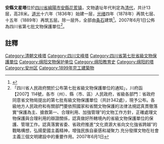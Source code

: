 {{msg:四川省文物保護單位
|名稱 = 安縣文星塔
|編號 = 172
|圖片 = 
|級別 = S7
|分類 = 
|時代 = [[清朝|清代]]
|地点 = [[四川省|四川省]][[綿陽市|綿陽市]][[安縣|安縣]]
|坐標 =
|登錄 = 2007年6月1日
}}
'''安縣文星塔'''位於[[四川省|四川省]][[綿陽市|綿陽市]][[安縣|安縣]][[花荄镇|花荄镇]]，文物遺址年代判定為[[清朝|清代]]，共计13层，高28米。[[道光|道光]]十六年（1836年）始建一层，[[光绪|光绪]]四年（1878年）再筑七层、十五年（1889年）再筑五层。除一层外，全部由[[条石|条石]]建筑<ref>{{Cite web|url=http://anxian.my.gov.cn/ax/219841869662650368/20111205/272209.html|title=文星塔|accessdate=2017-04-15|author=|date=|work=|publisher=安县政务网|language=Zh-hans|deadurl=yes|archiveurl=https://web.archive.org/web/20170415104016/http://anxian.my.gov.cn/ax/219841869662650368/20111205/272209.html|archivedate=2017-04-15|df=}}</ref>。2007年6月1日公佈為四川省第七批文物保護單位<ref>「四川省人民政府關於公布第七批省級文物保護單位的通知」，川府函【2007】114號，各市（州）、縣（市、區）人民政府，省級各部門：省政府同意省文物局提出的第七批有級文物保護單位（共計342處），現予公布。各級地方人民政府和有關部門要依照國家和省關文物保護的法律法規認真貫徹落實“保護為主、搶救第一、合理利用、加強管理”的文物工作方針，正確處理文物保護與合理利用的辯證關係，認真做好所轄境內的省級文物保護單位的保護、管理工作。認真落實省委、省政府推進“文化資源大省向文化強省跨越”的戰略構想，弘揚愛國主義精神，增強民族自豪感和凝聚力.充分發揮文物在社會主義三個文明建設中的重要作用。2007年6月1日</ref>。
==註釋==
{{reflist}}
{{文物保護單位小作品}}
{{绵阳市境内的四川省文物保护单位}}
[[Category:清朝文峰塔|Category:清朝文峰塔]]
[[Category:四川文峰塔|Category:四川文峰塔]]
[[Category:四川省第七批省級文物保護單位|Category:四川省第七批省級文物保護單位]]
[[Category:绵阳文物保护单位|Category:绵阳文物保护单位]]
[[Category:绵阳教育史|Category:绵阳教育史]]
[[Category:绵阳的塔|Category:绵阳的塔]]
[[Category:安州区|Category:安州区]]
[[Category:1899年完工建築物|Category:1899年完工建築物]]